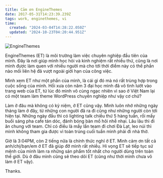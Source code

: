 ```yaml
---
title: Cảm ơn EngineThemes
date: 2017-05-31T14:23:39.239Z
tags: work, enginethemes, vi
time:
  created: "2024-03-04T14:28:22.050Z"
  updated: "2024-10-23T04:20:44.951Z"
---
```


![EngineThemes](/img/enginethemes.webp)

EngineThemes (ET) là môi trường làm việc chuyên nghiệp đầu tiên của mình. Đây là nơi giúp mình học hỏi và kinh nghiệm rất nhiều thứ, cũng là nơi mình được làm quen với nhiều người mà cho tới thời điểm này có thể phần nào mối liên hệ đã vượt ngoài giới hạn của công việc.

Mình xem ET như một phần của mình, là cái gì đó mà nó rất trùng hợp trong cuộc sống của mình. Hồi xưa còn năm 3 đại học mình đã vô tình lướt vào trang web của ET, từ lúc đó mình vô cùng ngạc nhiên vì sao ở Việt Nam lại có một team làm theme WordPress chuyên nghiệp như vậy cơ chứ?

Làm ở đâu mà không có kỷ niệm, ở ET cũng vậy. Mình luôn nhớ những ngày tháng làm ở đây, từ những con người đã ra đi cũng như những người còn tới hiện tại. Những ngày đầu thì có lighting talk chiều thứ 5 hàng tuần, rồi mấy buổi sáng pha cafe tán dóc, đánh bóng bàn mồ hôi nhễ nhại. Lâu lâu thì đi ăn chung với team. Chỉ có điều là mấy lần team đi chơi Đà Lạt, leo núi thì mình không tham gia được vì toàn trúng cuối tuần mình phải đi nhà thờ.

Giờ là 3:04PM, còn 2 tiếng nữa là chính thức nghỉ ở ET. Mình cảm ơn tất cả anh/chị/bạn/em ở ET đã giúp đỡ mình rất nhiều. Hi vọng ET sẽ tiếp tục sứ mệnh của mình làm ra những sản phẩm tốt nhất cho người dùng trên toàn thế giới. Dù ở đâu mình cũng sẽ theo dõi ET (cũng như thời mình chưa vô làm ở ET vậy).

Thanks.
